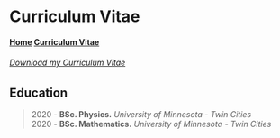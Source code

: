 # Curriculum Vitae

#### [Home](home.qmd) [Curriculum Vitae](cv.md)

###### [Download my Curriculum Vitae](Resume/curriculum-vitae.pdf)


## Education
> 2020 - **BSc. Physics.** *University of Minnesota - Twin Cities*  
> 2020 - **BSc. Mathematics.** *University of Minnesota - Twin Cities*

